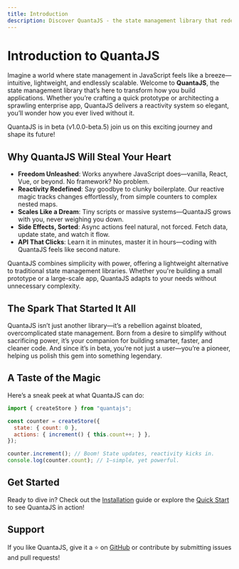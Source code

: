 ```yaml
---
title: Introduction
description: Discover QuantaJS - the state management library that redefines simplicity and power in JavaScript.
---
```


# Introduction to QuantaJS

Imagine a world where state management in JavaScript feels like a breeze—intuitive, lightweight, and endlessly scalable. Welcome to **QuantaJS**, the state management library that’s here to transform how you build applications. Whether you’re crafting a quick prototype or architecting a sprawling enterprise app, QuantaJS delivers a reactivity system so elegant, you’ll wonder how you ever lived without it.

<Callout type="info">
QuantaJS is in beta (v1.0.0-beta.5) join us on this exciting journey and shape its future!
</Callout>

## Why QuantaJS Will Steal Your Heart

- **Freedom Unleashed**: Works anywhere JavaScript does—vanilla, React, Vue, or beyond. No framework? No problem.
- **Reactivity Redefined**: Say goodbye to clunky boilerplate. Our reactive magic tracks changes effortlessly, from simple counters to complex nested maps.
- **Scales Like a Dream**: Tiny scripts or massive systems—QuantaJS grows with you, never weighing you down.
- **Side Effects, Sorted**: Async actions feel natural, not forced. Fetch data, update state, and watch it flow.
- **API That Clicks**: Learn it in minutes, master it in hours—coding with QuantaJS feels like second nature.

QuantaJS combines simplicity with power, offering a lightweight alternative to traditional state management libraries. Whether you're building a small prototype or a large-scale app, QuantaJS adapts to your needs without unnecessary complexity.


## The Spark That Started It All

QuantaJS isn’t just another library—it’s a rebellion against bloated, overcomplicated state management. Born from a desire to simplify without sacrificing power, it’s your companion for building smarter, faster, and cleaner code. And since it’s in beta, you’re not just a user—you’re a pioneer, helping us polish this gem into something legendary.

## A Taste of the Magic

Here’s a sneak peek at what QuantaJS can do:

```javascript
import { createStore } from "quantajs";

const counter = createStore({
  state: { count: 0 },
  actions: { increment() { this.count++; } },
});

counter.increment(); // Boom! State updates, reactivity kicks in.
console.log(counter.count); // 1—simple, yet powerful.
```

## Get Started

Ready to dive in? Check out the [Installation](/docs/getting-started/installation) guide or explore the [Quick Start](/docs/getting-started/quick-start) to see QuantaJS in action!

## Support

If you like QuantaJS, give it a ⭐ on [GitHub](https://github.com/quanta-js/quanta) or contribute by submitting issues and pull requests!
